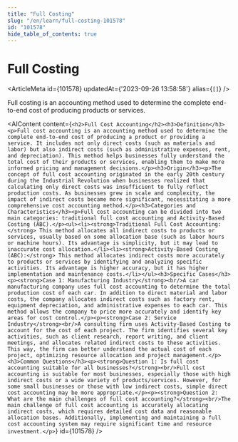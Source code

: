 ```yaml
---
title: "Full Costing"
slug: "/en/learn/full-costing-101578"
id: "101578"
hide_table_of_contents: true
---
```



# Full Costing

<ArticleMeta id={101578} updatedAt={'2023-09-26 13:58:58'} alias={`[]`} />
<div className='border-solid border-b border-t-0 my-4 border-[var(--ifm-color-gray-300)]' />

Full costing is an accounting method used to determine the complete end-to-end cost of producing products or services.

<AIContent content={`<h2>Full Cost Accounting</h2><h3>Definition</h3><p>Full cost accounting is an accounting method used to determine the complete end-to-end cost of producing a product or providing a service. It includes not only direct costs (such as materials and labor) but also indirect costs (such as administrative expenses, rent, and depreciation). This method helps businesses fully understand the total cost of their products or services, enabling them to make more informed pricing and management decisions.</p><h3>Origin</h3><p>The concept of full cost accounting originated in the early 20th century during the Industrial Revolution when businesses realized that calculating only direct costs was insufficient to fully reflect production costs. As businesses grew in scale and complexity, the impact of indirect costs became more significant, necessitating a more comprehensive cost accounting method.</p><h3>Categories and Characteristics</h3><p>Full cost accounting can be divided into two main categories: traditional full cost accounting and Activity-Based Costing (ABC).</p><ul><li><strong>Traditional Full Cost Accounting:</strong> This method allocates all indirect costs to products or services, usually based on some allocation base (such as labor hours or machine hours). Its advantage is simplicity, but it may lead to inaccurate cost allocation.</li><li><strong>Activity-Based Costing (ABC):</strong> This method allocates indirect costs more accurately to products or services by identifying and analyzing specific activities. Its advantage is higher accuracy, but it has higher implementation and maintenance costs.</li></ul><h3>Specific Cases</h3><p><strong>Case 1: Manufacturing Industry</strong><br/>A car manufacturing company uses full cost accounting to determine the total production cost of each car. In addition to direct material and labor costs, the company allocates indirect costs such as factory rent, equipment depreciation, and administrative expenses to each car. This method allows the company to price more accurately and identify key areas for cost control.</p><p><strong>Case 2: Service Industry</strong><br/>A consulting firm uses Activity-Based Costing to account for the cost of each project. The firm identifies several key activities, such as client research, report writing, and client meetings, and allocates related indirect costs to these activities. This way, the firm can better understand the actual cost of each project, optimizing resource allocation and project management.</p><h3>Common Questions</h3><p><strong>Question 1: Is full cost accounting suitable for all businesses?</strong><br/>Full cost accounting is suitable for most businesses, especially those with high indirect costs or a wide variety of products/services. However, for some small businesses or those with low indirect costs, simple direct cost accounting may be more appropriate.</p><p><strong>Question 2: What are the main challenges of full cost accounting?</strong><br/>The main challenge of full cost accounting is accurately allocating indirect costs, which requires detailed cost data and reasonable allocation bases. Additionally, implementing and maintaining a full cost accounting system may require significant time and resource investment.</p>`} id={101578} />
